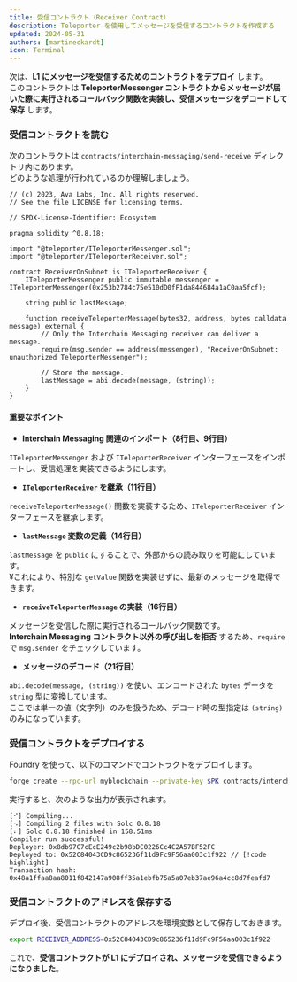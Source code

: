 ```yaml
---
title: 受信コントラクト（Receiver Contract）  
description: Teleporter を使用してメッセージを受信するコントラクトを作成する  
updated: 2024-05-31  
authors: [martineckardt]  
icon: Terminal  
---
```



次は、**L1 にメッセージを受信するためのコントラクトをデプロイ** します。  
このコントラクトは **TeleporterMessenger コントラクトからメッセージが届いた際に実行されるコールバック関数を実装し、受信メッセージをデコードして保存** します。  

<Steps>  

<Step>  

### **受信コントラクトを読む**  

次のコントラクトは `contracts/interchain-messaging/send-receive` ディレクトリ内にあります。  
どのような処理が行われているのか理解しましょう。  

```solidity title="contracts/interchain-messaging/send-receive/receiverOnSubnet.sol"
// (c) 2023, Ava Labs, Inc. All rights reserved.
// See the file LICENSE for licensing terms.

// SPDX-License-Identifier: Ecosystem

pragma solidity ^0.8.18;

import "@teleporter/ITeleporterMessenger.sol";
import "@teleporter/ITeleporterReceiver.sol";

contract ReceiverOnSubnet is ITeleporterReceiver {
    ITeleporterMessenger public immutable messenger = ITeleporterMessenger(0x253b2784c75e510dD0fF1da844684a1aC0aa5fcf);

    string public lastMessage;

    function receiveTeleporterMessage(bytes32, address, bytes calldata message) external {
        // Only the Interchain Messaging receiver can deliver a message.
        require(msg.sender == address(messenger), "ReceiverOnSubnet: unauthorized TeleporterMessenger");

        // Store the message.
        lastMessage = abi.decode(message, (string));
    }
}
```

#### **重要なポイント**  

- **Interchain Messaging 関連のインポート（8行目、9行目）**  

`ITeleporterMessenger` および `ITeleporterReceiver` インターフェースをインポートし、受信処理を実装できるようにします。  

- **`ITeleporterReceiver` を継承（11行目）**  

`receiveTeleporterMessage()` 関数を実装するため、`ITeleporterReceiver` インターフェースを継承します。  

- **`lastMessage` 変数の定義（14行目）**  

`lastMessage` を `public` にすることで、外部からの読み取りを可能にしています。  
¥これにより、特別な `getValue` 関数を実装せずに、最新のメッセージを取得できます。  

- **`receiveTeleporterMessage` の実装（16行目）**  

メッセージを受信した際に実行されるコールバック関数です。  
**Interchain Messaging コントラクト以外の呼び出しを拒否** するため、`require` で `msg.sender` をチェックしています。  

- **メッセージのデコード（21行目）**  

`abi.decode(message, (string))` を使い、エンコードされた `bytes` データを `string` 型に変換しています。  
ここでは単一の値（文字列）のみを扱うため、デコード時の型指定は `(string)` のみになっています。  

</Step>  

<Step>  

### **受信コントラクトをデプロイする**  

Foundry を使って、以下のコマンドでコントラクトをデプロイします。  

```bash
forge create --rpc-url myblockchain --private-key $PK contracts/interchain-messaging/send-receive/receiverOnSubnet.sol:ReceiverOnSubnet
```

実行すると、次のような出力が表示されます。  

```
[⠊] Compiling...
[⠢] Compiling 2 files with Solc 0.8.18
[⠆] Solc 0.8.18 finished in 158.51ms
Compiler run successful!
Deployer: 0x8db97C7cEcE249c2b98bDC0226Cc4C2A57BF52FC
Deployed to: 0x52C84043CD9c865236f11d9Fc9F56aa003c1f922 // [!code highlight]
Transaction hash: 0x48a1ffaa8aa8011f842147a908ff35a1ebfb75a5a07eb37ae96a4cc8d7feafd7
```

</Step>  

<Step>  

### **受信コントラクトのアドレスを保存する**  

デプロイ後、受信コントラクトのアドレスを環境変数として保存しておきます。  

```bash
export RECEIVER_ADDRESS=0x52C84043CD9c865236f11d9Fc9F56aa003c1f922
```

これで、**受信コントラクトが L1 にデプロイされ、メッセージを受信できるようになりました**。  

</Step>  

</Steps>  